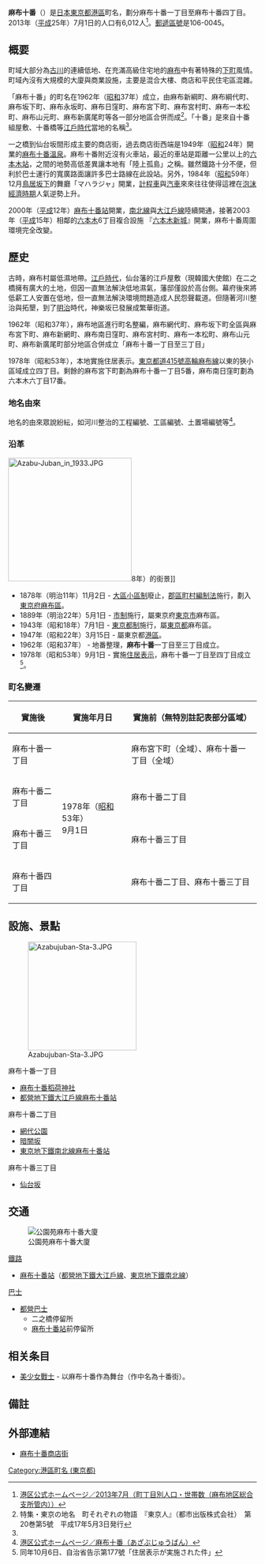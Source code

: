 {{Pathnav|日本|東京都|[[港區_(東京都)|港區]]|frame=1}}
{{Infobox Settlement
|official_name = 麻布十番
|settlement_type = [[町|町]]
|native_name =
|image_skyline = Azabu-juban 0147.jpg
|imagesize = 250px
|image_caption = 2006年（[[平成|平成]]18年）攝影
|image_flag =
|image_seal =
| image_map =
| map_caption =
| pushpin_map = Tokyo city
|latd=35|latm=39|lats=21.1|latNS=N
|longd=139|longm=44|longs=7.9|longEW=E
|subdivision_type = [[國家|國家]]
|subdivision_type1 = [[都道府縣|都道府縣]]
|subdivision_name = {{JPN}}
|subdivision_name1 = [[File:Flag_of_Tokyo_Prefecture.svg|25px]] [[東京都|東京都]]
|subdivision_type2 = [[東京都區部|特別區]]
|subdivision_name2 = [[File:Flag_of_Minato,_Tokyo.svg|25px]] [[港區_(東京都)|港區]]
|subdivision_type3 = [[地區|地區]]
|subdivision_name3 = [[麻布_(地名)|麻布地區]]
|established_title =
|established_date =
|government_type =
|leader_title =
|leader_name =
|area_magnitude =
|area_total_sq_mi =
|area_total_km2 =
|area_land_sq_mi =
|area_land_km2 =
|area_urban_sq_mi =
|area_urban_km2 =
|area_metro_km2 =
|area_metro_sq_mi =
|population_as_of= 2013年（[[平成|平成]]25年）7月1日
|population_footnotes =
|population_total = 6012
|population_urban =
|population_metro =
|population_density_sq_mi =
|population_density_km2 =
| timezone = [[日本標準時間|JST]]
| utc_offset = +9
|timezone_DST =
|utc_offset_DST =
|elevation_footnotes=
|elevation_m =
|elevation_ft =
|postal_code_type = [[郵遞區號|郵遞區號]]
|postal_code = 106-0045
|area_code =
|website =
|footnotes =
}}

'''麻布十番'''（{{jpn|j=麻布十番|hg=あざぶじゅうばん|rm=Azabu-jūban|f=y}}）是[[日本|日本]][[東京都|東京都]][[港區_(東京都)|港區]]町名，劃分麻布十番一丁目至麻布十番四丁目。2013年（[[平成|平成]]25年）7月1日的人口有6,012人<ref>[http://www.city.minato.tokyo.jp/toukeichousa/kuse/toke/jinko/chocho/azabu/2013/07.html 港区公式ホームページ／2013年7月（町丁目別人口・世帯数（麻布地区総合支所管内））]</ref>。[[郵遞區號|郵遞區號]]是106-0045。

== 概要 ==
町域大部分為[[古川|古川]]的連續低地、在充滿高級住宅地的[[麻布|麻布]]中有著特殊的[[下町|下町]]風情。町域內沒有大規模的大廈與商業設施，主要是混合大樓、商店和平民住宅區混雜。

「麻布十番」的町名在1962年（[[昭和|昭和]]37年）成立，由麻布新綱町、麻布綱代町、麻布坂下町、麻布永坂町、麻布日窪町、麻布宮下町、麻布宮村町、麻布一本松町、麻布山元町、麻布新廣尾町等各一部分地區合併而成<ref name="tokyojin">特集・東京の地名　町それぞれの物語　『東京人』（都市出版株式会社）　第20巻第5號　平成17年5月3日発行</ref>。「十番」是來自十番組屋敷、十番橋等[[江戶時代|江戶時代]]當地的名稱<ref name="tokyojin"/>。

一之橋到仙台坂間形成主要的商店街，過去商店街西端是1949年（[[昭和|昭和]]24年）開業的[[麻布十番溫泉|麻布十番溫泉]]。麻布十番附近沒有火車站，最近的車站是距離一公里以上的[[六本木站|六本木站]]，之間的地勢高低差異讓本地有「陸上孤島」之稱。雖然鐵路十分不便，但利於巴士運行的寬廣路面讓許多巴士路線在此設站。另外，1984年（[[昭和|昭和]]59年）12月[[鳥居坂|鳥居坂下]]的舞廳「マハラジャ」開業，[[計程車|計程車]]與[[汽車|汽車]]來來往往使得這裡在[[日本泡沫經濟|泡沫經濟時期]]人氣逆勢上升。

2000年（[[平成|平成]]12年）[[麻布十番站|麻布十番站]]開業，[[東京地下鐵南北線|南北線]]與[[都營地下鐵大江戶線|大江戶線]]陸續開通，接著2003年（[[平成|平成]]15年）相鄰的[[六本木|六本木]]6丁目複合設施 『[[六本木新城|六本木新城]]』開業，麻布十番周圍環境完全改變。

== 歷史 ==
古時，麻布村屬低濕地帶。[[江戶時代|江戶時代]]，仙台藩的江戶屋敷（現韓國大使館）在二之橋擁有廣大的土地，但因一直無法解決低地濕氣，藩邸僅設於高台側。幕府後來將低薪工人安置在低地，但一直無法解決環境問題造成人民怨聲載道。但隨著河川整治與拓墾，到了[[明治|明治]]時代，神樂坂已發展成繁華街道。

1962年（昭和37年），麻布地區進行町名整編，麻布網代町、麻布坂下町全區與麻布宮下町、麻布新網町、麻布南日窪町、麻布宮村町、麻布一本松町、麻布山元町、麻布新廣尾町部分地區合併成立「麻布十番一丁目至三丁目」

1978年（昭和53年），本地實施住居表示。[[東京都道415號高輪麻布線|東京都道415號高輪麻布線]]以東的狹小區域成立四丁目。剩餘的麻布宮下町劃為麻布十番一丁目5番，麻布南日窪町劃為六本木六丁目17番。

=== 地名由來 ===
地名的由來眾說紛紜，如河川整治的工程編號、工區編號、土置場編號等<ref>[http://www.city.minato.tokyo.jp/kouhou/kuse/gaiyo/chimerekishi/07.html 港区公式ホームページ／麻布十番（あざぶじゅうばん）]</ref>。

=== 沿革 ===
[[Image:Azabu-Juban_in_1933.JPG|250px]]8年）的街景]]
* 1878年（明治11年）11月2日 - [[大區小區制|大區小區制]]廢止，[[郡區町村編制法|郡區町村編制法]]施行，劃入[[東京府|東京府]][[麻布區|麻布區]]。
* 1889年（明治22年）5月1日 - [[市制_(日本)|市制]]施行，屬東京府[[東京市|東京市]]麻布區。
* 1943年（昭和18年）7月1日 - [[東京都制|東京都制]]施行，屬[[東京都|東京都]]麻布區。
* 1947年（昭和22年）3月15日 - 屬東京都[[港區_(東京都)|港區]]。
* 1962年（昭和37年） - 地番整理，'''麻布十番'''一丁目至三丁目成立。
* 1978年（昭和53年）9月1日 - 實施[[住居表示|住居表示]]，麻布十番一丁目至四丁目成立<ref>同年10月6日、自治省告示第177號「住居表示が実施された件」</ref>。

=== 町名變遷 ===
{| class="wikitable"
|-
!實施後
!實施年月日
!實施前（無特別註記表部分區域）
|-
|麻布十番一丁目
| rowspan="4" |1978年（[[昭和|昭和]]53年）<br/>9月1日
|麻布宮下町（全域）、麻布十番一丁目（全域）
|-
|麻布十番二丁目
|麻布十番二丁目
|-
|麻布十番三丁目
|麻布十番三丁目
|-
|麻布十番四丁目
|麻布十番二丁目、麻布十番三丁目
|}

== 設施、景點 ==
[[Image:Azabujuban-Sta-3.JPG|220px]]
;麻布十番一丁目
*[[麻布十番稻荷神社|麻布十番稻荷神社]]
*[[都營地下鐵|都營地下鐵]][[都營地下鐵大江戶線|大江戶線]][[麻布十番站|麻布十番站]]
;麻布十番二丁目
*[[網代公園|網代公園]]
*[[暗闇坂|暗闇坂]]
*[[東京地下鐵|東京地下鐵]][[東京地下鐵南北線|南北線]][[麻布十番站|麻布十番站]]
;麻布十番三丁目
*[[仙台坂|仙台坂]]

== 交通 ==
[[File:Park_Court_Azabujuban_the_Tower_Tokyo.jpg|公園苑麻布十番大廈]]
;[[鐵路|鐵路]]
*[[麻布十番站|麻布十番站]]（[[都營地下鐵|都營地下鐵]][[都營地下鐵大江戶線|大江戶線]]、[[東京地下鐵|東京地下鐵]][[東京地下鐵南北線|南北線]]）
;[[巴士|巴士]]
*[[都營巴士|都營巴士]]
**二之橋停留所
**[[麻布十番站|麻布十番站]]前停留所

== 相关条目 ==
* [[美少女戰士|美少女戰士]] - 以麻布十番作為舞台（作中名為十番街）。

== 備註 ==
{{Reflist}}

==外部連結==
{{commonscat|Azabu-Jūban}}
*[http://www.azabujuban.or.jp/ 麻布十番商店街]　

{{Geographic Location
|中央      = 麻布十番
|北        = [[六本木|六本木]] [[麻布永坂町|麻布永坂町]]
|東北      = [[東麻布|東麻布]]
|東        = [[三田_(東京都港區)|三田]]
|Southeast =
|南        = [[南麻布|南麻布]]
|Southwest =
|西        = [[元麻布|元麻布]]
|Northwest =
|image     =
}}

{{港區 (東京都)的町名}}

{{DEFAULTSORT:Azabujyuban}}

[[Category:港區町名_(東京都)|Category:港區町名 (東京都)]]